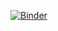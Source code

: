 [![Binder](https://mybinder.org/badge_logo.svg)](https://mybinder.org/v2/gh/hodgkind/jupyter/master)
